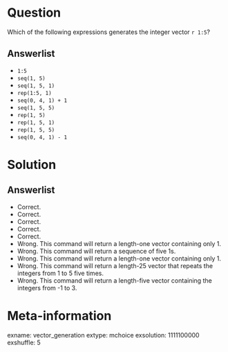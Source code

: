 Question
========
Which of the following expressions generates the integer vector `r 1:5`?

Answerlist
----------
* `1:5`
* `seq(1, 5)`
* `seq(1, 5, 1)`
* `rep(1:5, 1)`
* `seq(0, 4, 1) + 1`
* `seq(1, 5, 5)`
* `rep(1, 5)`
* `rep(1, 5, 1)`
* `rep(1, 5, 5)`
* `seq(0, 4, 1) - 1`

Solution
========

Answerlist
----------
* Correct.
* Correct.
* Correct.
* Correct.
* Correct.
* Wrong. This command will return a length-one vector containing only 1.
* Wrong. This command will return a sequence of five 1s.
* Wrong. This command will return a length-one vector containing only 1.
* Wrong. This command will return a length-25 vector that repeats the integers from 1 to 5 five times.
* Wrong. This command will return a length-five vector containing the integers from -1 to 3.

Meta-information
================
exname: vector_generation
extype: mchoice
exsolution: 1111100000
exshuffle: 5
